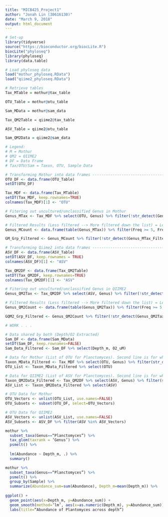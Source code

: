 ```yaml
---
title: "MICB425_Project1"
author: "Jonah Lin (30616130)"
date: "March 9, 2018"
output: html_document
---
```


```r
# Set-up
library(tidyverse)
source("https://bioconductor.org/biocLite.R")  
biocLite("phyloseq")
library(phyloseq)
library(data.table)

# Load phyloseq data
load("mothur_phyloseq.RData")
load("qiime2_phyloseq.RData")

# Retrieve tables
Tax_MTable = mothur@tax_table

OTU_Table = mothur@otu_table

Sam_MData = mothur@sam_data

Tax_QM2Table = qiime2@tax_table

ASV_Table = qiime2@otu_table

Sam_QM2Data = qiime2@sam_data

# Legend:
# M = Mothur
# QM2 = QIIME2
# DF = Data Frame
# Tax/OTU/Sam = Taxon, OTU, Sample Data

# Transforming Mothur into data frames --------------------------------------------------MOTHUR CODE BELOW--------------------------------------
OTU_DF <- data.frame(OTU_Table)
setDT(OTU_DF)

Tax_MDF <- data.frame(Tax_MTable)
setDT(Tax_MDF, keep.rownames=TRUE)
colnames(Tax_MDF)[1] <- "OTU"

# Fitering out uncultured/unclassified Genus in Mothur
Genus_MTax <- Tax_MDF %>% select(OTU, Genus) %>% filter(!str_detect(Genus, 'uncultured'), !str_detect(Genus, 'unclassified'))

# Filtered Results (Less filtered --> More filtered down the list) = Less Filtered (Genus_MCount) and More Filtered (GM_Grp_Fitered)
Genus_MCount <- data.frame(table(Genus_MTax)) %>% filter(Freq >= 5, Freq < 50)

GM_Grp_Filtered <- Genus_MCount %>% filter(!str_detect(Genus_MTax_Filtered, 'group'), !str_detect(Genus_MTax_Filtered, '_ge'), !str_detect(Genus_MTax_Filtered, 'clade'))

# Transforming Qiime2 into data frames --------------------------------------------------QIIME2 CODE BELOW--------------------------------------
ASV_DF <- data.frame(ASV_Table)
setDT(ASV_DF, keep.rownames = TRUE)
colnames(ASV_DF)[1] <- "ASV"

Tax_QM2DF <- data.frame(Tax_QM2Table)
setDT(Tax_QM2DF, keep.rownames=TRUE)
colnames(Tax_QM2DF)[1] <- "ASV"

# Fitering out uncultured/unclassified Genus in QIIME2
Genus_QM2Tax <- Tax_QM2DF %>% select(ASV, Genus) %>% filter(!str_detect(Genus, 'uncultured'), !str_detect(Genus, 'unclassified'))

# Filtered Results (Less filtered --> More filtered down the list) = Less Filtered (Genus_QM2Count) and More Filtered (GQM2_Grp_Fitered)
Genus_QM2Count <- data.frame(table(Genus_QM2Tax)) %>% filter(Freq >= 5, Freq < 50)

GQM2_Grp_Filtered <- Genus_QM2Count %>% filter(!str_detect(Genus_QM2Tax_Filtered, 'group'), !str_detect(Genus_QM2Tax_Filtered, '_ge'), !str_detect(Genus_QM2Tax_Filtered, 'clade'))

# WORK . . .

# Data shared by both (Depth/O2 Extracted)
Sam_DF <- data.frame(Sam_MData)
setDT(Sam_DF, keep.rownames=FALSE)
Sam_Data_Filtered <- Sam_DF %>% select(Depth_m, O2_uM)

# Data for Mothur (List of OTU for Planctomyces). Second line is for when you don't trust the first line (LUL)
Taxon_MData_Filtered <- Tax_MDF %>% select(OTU, Genus) %>% filter(str_detect(Genus, 'Planctomyces'))
OTU_List <- Taxon_MData_Filtered %>% select(OTU)

# Data for QIIME2 (List of ASV for Planctomyces). Second line is for when you don't trust the first line (LUL)
Taxon_QM2Data_Filtered <- Tax_QM2DF %>% select(ASV, Genus) %>% filter(str_detect(Genus, 'Planctomyces'))
ASV_List <- Taxon_QM2Data_Filtered %>% select(ASV)

# OTU Data for Mothur
OTU_Vectors <- unlist(OTU_List, use.names=FALSE)
OTU_Subsets <- subset(OTU_DF, select=OTU_Vectors)

# OTU Data for QIIME2
ASV_Vectors <- unlist(ASV_List, use.names=FALSE)
ASV_Subsets <- ASV_DF %>% filter(ASV %in% ASV_Vectors)

```


```r
mothur %>% 
  subset_taxa(Genus==“Planctomyces”) %>% 
  tax_glom(taxrank = ‘Genus’) %>%
  psmelt() %>%
  
  lm(Abundance ~ Depth_m, .) %>% 
  summary()

mothur %>% 
  subset_taxa(Genus==“Planctomyces”) %>% 
  psmelt() %>% 
  group_by(Sample) %>% 
  summarize(Abundance_sum=sum(Abundance), Depth_m=mean(Depth_m)) %>% 
  
ggplot() +
  geom_point(aes(x=Depth_m, y=Abundance_sum)) +
  geom_smooth(method=‘lm’, aes(x=as.numeric(Depth_m), y=Abundance_sum)) +
  labs(title=“Abundance of Plantomyces across depth”)
```